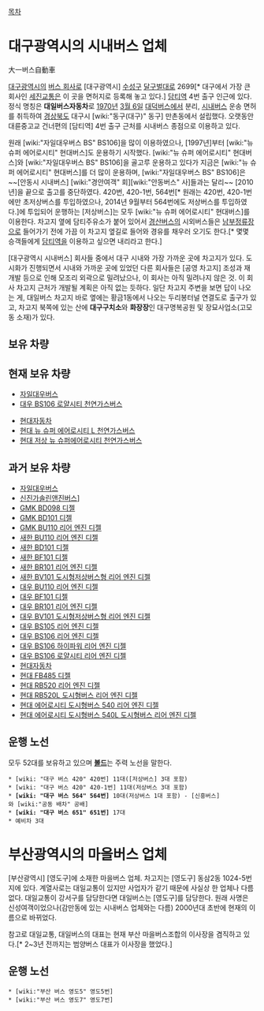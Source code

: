 [[목차]]
= 대구광역시의 시내버스 업체 =
大一버스自動車

[[대구광역시]]의 [[버스 회사]]로 [대구광역시] [[수성구]] [[달구벌대로]] 2699[* 대구에서 가장 큰 회사인 [[세진교통]]은 이 곳을 면허지로 등록해 놓고 있다.] [[담티역]] 4번 출구 인근에 있다. 정식 명칭은 '''대일버스자동차'''로 [[1970년]] [[3월 6일]] [[대덕버스]]에서 분리, [[시내버스]] 운송 면허를 취득하여 [[경상북도]] 대구시 [wiki:"동구(대구)" 동구] 만촌동에서 설립했다. 오랫동안 대륜중고교 건너편의 [담티역] 4번 출구 근처를 시내버스 종점으로 이용하고 있다.

원래 [wiki:"자일대우버스 BS" BS106]을 많이 이용하였으나, [1997년]부터 [wiki:"뉴 슈퍼 에어로시티" 현대버스]도 운용하기 시작했다. [wiki:"뉴 슈퍼 에어로시티" 현대버스]와 [wiki:"자일대우버스 BS" BS106]을 골고루 운용하고 있다가 지금은 [wiki:"뉴 슈퍼 에어로시티" 현대버스]를 더 많이 운용하며, [wiki:"자일대우버스 BS" BS106]은 ~~[안동시 시내버스] [wiki:"경안여객" 회][wiki:"안동버스" 사]들과는 달리~~ [2010년]을 끝으로 출고를 중단하였다. 420번, 420-1번, 564번[* 원래는 420번, 420-1번에만 초저상버스를 투입하였으나, 2014년 9월부터 564번에도 저상버스를 투입하였다.]에 투입되어 운행하는 [저상버스]는 모두 [wiki:"뉴 슈퍼 에어로시티" 현대버스]를 이용한다. 차고지 옆에 담티주유소가 붙어 있어서 [[경산버스]]의 시외버스들은 [[남부정류장]]으로 들어가기 전에 가끔 이 차고지 옆길로 들어와 경유를 채우러 오기도 한다.[* 몇몇 승객들에게 [[담티역]]을 이용하고 싶으면 내리라고 한다.]

[대구광역시 시내버스] 회사들 중에서 대구 시내와 가장 가까운 곳에 차고지가 있다. 도시화가 진행되면서 시내와 가까운 곳에 있었던 다른 회사들은 [공영 차고지] 조성과 재개발 등으로 인해 모조리 외곽으로 밀려났으나, 이 회사는 아직 밀려나지 않은 것. 이 회사 차고지 근처가 개발될 계획은 아직 없는 듯하다. 일단 차고지 주변을 보면 답이 나오는 게, 대일버스 차고지 바로 옆에는 황금1동에서 나오는 두리봉터널 연결도로 출구가 있고, 차고지 북쪽에 있는 산에 '''대구구치소'''와 '''화장장'''인 대구명복공원 및 장묘사업소(고모동 소재)가 있다.
== 보유 차량 ==
== 현재 보유 차량 ==
* [[자일대우버스]]
* [[대우 BS106 로얄시티 천연가스버스]]

* [[현대자동차]]
* [[현대 뉴 슈퍼 에어로시티 L 천연가스버스]]
* [[현대 저상 뉴 슈퍼에어로시티 천연가스버스]]
== 과거 보유 차량 ==
* [[자일대우버스]]
* [[신진가솔린앤진버스]]]
* [[GMK BD098 디젤]]
* [[GMK BD101 디젤]]
* [[GMK BU110 리어 엔진 디젤]]
* [[새한  BU110 리어 엔진 디젤]]
* [[새한 BD101 디젤]]
* [[새한  BF101 디젤]]
* [[새한  BR101 리어 엔진 디젤]]
* [[새한  BV101 도시형저상버스형 리어 엔진 디젤]]
* [[대우  BU110 리어 엔진 디젤]]
* [[대우  BF101 디젤]]
* [[대우  BR101 리어 엔진 디젤]]
* [[대우  BV101 도시형저상버스형 리어 엔진 디젤]]
* [[대우  BS105 리어 엔진 디젤]]
* [[대우  BS106 리어 엔진 디젤]]
* [[대우  BS106 하이파워 리어 엔진 디젤]]
* [[대우  BS106 로얄시티 리어 엔진 디젤]]
* [[현대자동차]]
* [[현대 FB485 디젤]]
* [[현대 RB520 리어 엔진 디젤]]
* [[현대 RB520L 도시형버스 리어 엔진 디젤]]
* [[현대 에어로시티 도시형버스 540 리어 엔진 디젤]]
* [[현대 에어로시티 도시형버스 540L 도시형버스 리어 엔진 디젤]]
== 운행 노선 ==
모두 52대를 보유하고 있으며 '''[[볼드]]'''는 주력 노선을 말한다.
 * [wiki: "대구 버스 420" 420번] 11대([저상버스] 3대 포함)
 * [wiki: "대구 버스 420" 420-1번] 11대(저상버스 3대 포함)
 * '''[wiki: "대구 버스 564" 564번]''' 10대(저상버스 1대 포함) - [신흥버스]와 [wiki:"공동 배차" 공배]
 * '''[wiki: "대구 버스 651" 651번]''' 17대
 * 예비차 3대

= 부산광역시의 마을버스 업체 =
[부산광역시] [영도구]에 소재한 마을버스 업체. 차고지는 [영도구] 동삼2동 1024-5번지에 있다. 계열사로는 대일교통이 있지만 사업자가 같기 때문에 사실상 한 업체나 다름없다. 대일교통이 강서구를 담당한다면 대일버스는 [영도구]를 담당한다. 원래 사명은 신성여객이었으나(감만동에 있는 시내버스 업체와는 다름) 2000년대 초반에 현재의 이름으로 바뀌었다.

참고로 대일교통, 대일버스의 대표는 현재 부산 마을버스조합의 이사장을 겸직하고 있다.[* 2~3년 전까지는 범양버스 대표가 이사장을 했었다.]
== 운행 노선 ==
 * [wiki:"부산 버스 영도5" 영도5번]
 * [wiki:"부산 버스 영도7" 영도7번]
